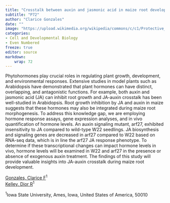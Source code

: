 ```yaml
---
title: "Crosstalk between auxin and jasmonic acid in maize root development"
subtitle: "P72"
author: "Clarice Gonzales"
date: ""
image: "https://upload.wikimedia.org/wikipedia/commons/c/c1/Protective_Coleoptile_Tip_in_Zea_Mays_Embryo_%2847691344541%29.jpg"
categories: 
- Cell and Developmental Biology
- Even Numbered
freeze: true
editor: source
markdown: 
    wrap: 72
---
```


Phytohormones play crucial roles in regulating plant growth, development, and environmental responses. Extensive studies in model plants such as Arabidopsis have demonstrated that plant hormones can have distinct, overlapping, and antagonistic functions. For example, both auxin and jasmonic acid (JA) can inhibit root growth and JA-auxin crosstalk has been well-studied in Arabidopsis. Root growth inhibition by JA and auxin in maize suggests that these hormones may also be integrated during maize root morphogenesis. To address this knowledge gap, we are employing hormone response assays, gene expression analyses, and in vivo quantification of hormone levels. An auxin signaling mutant, arf27, exhibited insensitivity to JA compared to wild-type W22 seedlings. JA biosynthesis and signaling genes are decreased in arf27 compared to W22 based on RNA-seq data, which is in line the arf27 JA response phenotype. To determine if these transcriptional changes can impact hormone levels in vivo, hormone levels will be examined in W22 and arf27 in the presence or absence of exogenous auxin treatment. The findings of this study will provide valuable insights into JA-auxin crosstalk during maize root development.

<a href='mailto:clariceg@iastate.edu'>Gonzales, Clarice F</a><sup>1</sup><br><a href='mailto:dkelley@iastate.edu'>Kelley, Dior R</a><sup>1</sup><br>

<sup>1</sup>Iowa State University, Ames, Iowa, United States of America, 50010<br>